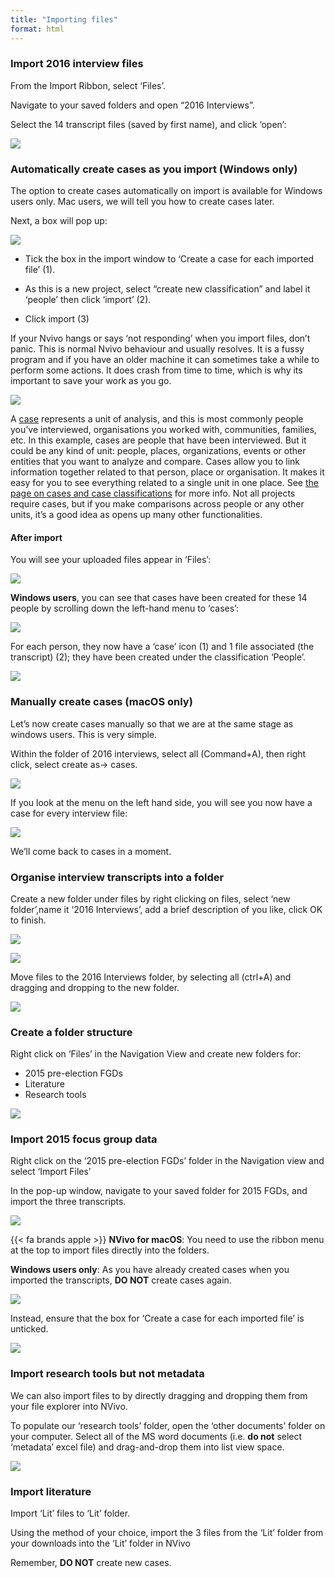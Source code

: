 ```yaml
---
title: "Importing files"
format: html
---
```


### Import 2016 interview files

::: instructions

From the Import Ribbon, select ‘Files’.

Navigate to your saved folders and open “2016 Interviews”. 

Select the 14 transcript files (saved by first name), and click ‘open’: 


![](images/import interviews new.png)

:::

### Automatically create cases as you import (Windows only)

::: macos

The option to create cases automatically on import is available for Windows users only. Mac users, we will tell you how to create cases later. 

:::

Next, a box will pop up: 

::: instructions

![](images/Import files pop up.png)

- Tick the box in the import window to ‘Create a case for each imported file’ (1). 

- As this is a new project, select “create new classification” and label it ‘people’ then click ‘import’ (2).

- Click import (3)

:::


::: not-you

If your Nvivo hangs or says 'not responding' when you import files, don't panic. This is normal Nvivo behaviour and usually resolves. It is a fussy program and if you have an older machine it can sometimes take a while to perform some actions. It does crash from time to time, which is why its important to save your work as you go. 

![](images/Import nvivo hang.png)

:::



::: {.callout-note title="What is a 'case' in Nvivo?"}
A [case](https://help-nv.qsrinternational.com/20/win/Content/cases/cases.htm) represents a unit of analysis, and this is most commonly people you've interviewed, organisations you worked with, communities, families, etc. In this example, cases are people that have been interviewed. But it could be any kind of unit: people, places, organizations, events or other entities that you want to analyze and compare. Cases allow you to link information together related to that person, place or organisation. It makes it easy for you to see everything related to a single unit in one place. See [the page on cases and case classifications](Cases.qmd) for more info. Not all projects require cases, but if you make comparisons across people or any other units, it's a good idea as opens up many other functionalities.  

:::

#### After import

You will see your uploaded files appear in ‘Files': 

::: instructions

![](images/interviews in files.png)

:::


**Windows users**, you can see that cases have been created for these 14 people by scrolling down the left-hand menu to 'cases':

::: instructions

![](images/cases created.png)

:::

For each person, they now have a 'case' icon (1) and 1 file associated (the transcript) (2); they have been created under the classification 'People'.

::: instructions

![](images/case zoom.png)

:::

### Manually create cases (macOS only)

Let's now create cases manually so that we are at the same stage as windows users. This is very simple. 

::: instructions

Within the folder of 2016 interviews, select all (Command+A), then right click, select create as-> cases. 

![](images/create case mac.png)


If you look at the menu on the left hand side, you will see you now have a case for every interview file: 

![](images/case creation mac.png)

:::

We'll come back to cases in a moment. 

### Organise interview transcripts into a folder

::: instructions

Create a new folder under files by right clicking on files, select 'new folder',name it '2016 Interviews', add a brief description of you like, click OK to finish.  

![](images/Files create folder.png)

![](images/new folder pop up.png)

:::

::: instructions

Move files to the 2016 Interviews folder, by selecting all (ctrl+A) and dragging and dropping to the new folder. 

![](images/interviews into folder.png)

:::

### Create a folder structure 

::: instructions

Right click on ‘Files’ in the Navigation View and create new folders for: 

  + 2015 pre-election FGDs
  + Literature
  + Research tools

![](images/create folders.png)

:::

### Import 2015 focus group data 

::: instructions

Right click on the ‘2015 pre-election FGDs’ folder in the Navigation view and select ‘Import Files’

In the pop-up window, navigate to your saved folder for 2015 FGDs, and import the three transcripts. 

![](images/import FGDs.png)

{{< fa brands apple >}} **NVivo for macOS**: You need to use the ribbon menu at the top to import files directly into the folders. 

:::

:::{.callout-warning title=Important}

**Windows users only**: 
As you have already created cases when you imported the transcripts, **DO NOT** create cases again. 

![](images/FGD don't create cases 1.png)

Instead, ensure that the box for 'Create a case for each imported file' is unticked.

![](images/FGDs don't create cases 2.png)

:::

### Import research tools but not metadata

We can also import files to by directly dragging and dropping them from your file explorer into NVivo.

::: instructions

To populate our ‘research tools’ folder, open the ‘other documents’ folder on your computer. Select all of the MS word documents (i.e. **do not** select ‘metadata’ excel file) and drag-and-drop them into list view space.

![](images/import research tools.png)

:::

### Import literature 

Import ‘Lit’ files to ‘Lit’ folder. 

Using the method of your choice, import the 3 files from the ‘Lit’ folder from your downloads into the ‘Lit’ folder in NVivo

Remember, **DO NOT** create new cases. 



